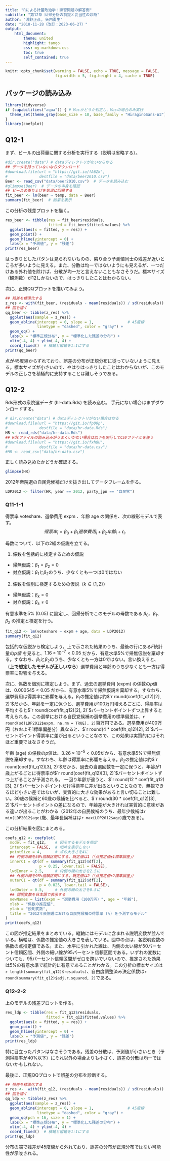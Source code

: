 ```yaml
---
title: "Rによる計量政治学：練習問題の解答例"
subtitle: "第12章 回帰分析の前提と妥当性の診断"
author: "浅野正彦, 矢内勇生"
date: "2018-11-28（改訂：2023-06-27）"
output:
    html_document:
        theme: united
        highlight: tango
        css: my-markdown.css
        toc: true
        self_contained: true
---
```


```r
knitr::opts_chunk$set(warning = FALSE, echo = TRUE, message = FALSE,
                      fig.width = 5, fig.height = 4, cache = TRUE)
```

## パッケージの読み込み

```r
library(tidyverse)
if (capabilities("aqua")) { # Macかどうか判定し、Macの場合のみ実行
  theme_set(theme_gray(base_size = 10, base_family = "HiraginoSans-W3"))
}
library(coefplot)
```


## Q12-1

まず、ビールの出荷量に関する分析を実行する（説明は省略する）。
```r
#dir.create("data") # dataディレクトリがないなら作る
## データを持っていないならダウンロード
#download.file(url = "https://git.io/fA6Zk",
#              destfile = "data/beer2010.csv")
Beer <- read_csv("data/beer2010.csv")  # データを読み込む
#glimpse(Beer)  # データの中身を確認
## ビールの売り上げを気温に回帰する
fit_beer <- lm(beer ~ temp, data = Beer)
summary(fit_beer)  # 結果を表示
```

この分析の残差プロットを描く。
```r
res_beer <- tibble(res = fit_beer$residuals,
                   fitted = fit_beer$fitted.values) %>% 
  ggplot(aes(x = fitted, y = res)) +
  geom_point() +
  geom_hline(yintercept = 0) +
  labs(x = "予測値", y = "残差")
print(res_beer)
```

はっきりとしたパタンは見られないものの、隣り合う予測値同士の残差が近いところが多いように見える。また、分散は均一ではないようにも見えるが、一つだけある外れ値を除けば、分散が均一だと言えないこともなさそうだ。標本サイズ（観測数）が12しかないので、はっきりしたことはわからない。

次に、正規QQプロットを描いてみよう。
```r
## 残差を標準化する
z_res <- with(fit_beer, (residuals - mean(residuals)) / sd(residuals))
## 図を描く
qq_beer <- tibble(z_res) %>% 
  ggplot(aes(sample = z_res)) +
  geom_abline(intercept = 0, slope = 1,               # 45度線
              linetype = "dashed", color = "gray") +
  geom_qq() +
  labs(x = "標準正規分布", y = "標準化した残差の分布") +
  xlim(-4, 4) + ylim(-4, 4) +
  coord_fixed()  # 横軸と縦軸を1:1にする
print(qq_beer)
```

点が45度線からずれており、誤差の分布が正規分布に従っていないように見える。標本サイズが小さいので、やはりはっきりしたことはわからないが、このモデルの正しさを積極的に支持することは難しそうである。

## Q12-2

Rds形式の衆院選データ (hr-data.Rds) を読み込む。
手元にない場合はまずダウンロードする。
```r
# dir.create("data") # dataディレクトリがない場合は作る
#download.file(url = "https://git.io/fp00p",
#              destfile = "data/hr-data.Rds")
HR <- read_rds("data/hr-data.Rds")
## Rdsファイルの読み込みがうまくいかない場合は以下を実行してCSVファイルを使う
#download.file(url = "https://git.io/fxhQU",
#              destfile = "data/hr-data.csv")
#HR <- read_csv("data/hr-data.csv")
```

正しく読み込めたかどうか確認する。
```r
glimpse(HR)
```

2012年衆院選の自民党候補だけを抜き出してデータフレームを作る。
```r
LDP2012 <- filter(HR, year == 2012, party_jpn == "自民党")
```


### Q11-1-1

得票率 voteshare、選挙費用 expm 、年齢 age の関係を、次の線形モデルで表す。
$$得票率_i = \beta_0 + \beta_1 選挙費用_i + \beta_2 年齢_i + \epsilon_i.$$

母数について、以下の2組の仮説を立てる。

1. 係数を包括的に検定するための仮説
  - 帰無仮説：$\beta_1 = \beta_2 = 0$
  - 対立仮説：$\beta_1$と$\beta_2$のうち、少なくとも一つは0ではない
2. 係数を個別に検定するための仮説（$k \in \{1, 2\}$）
  - 帰無仮説：$\beta_k = 0$
  - 対立仮説：$\beta_k \neq 0$

有意水準を5% (0.05) に設定し、回帰分析でこのモデルの母数である $\beta_0$、$\beta_1$、$\beta_2$ の推定と検定を行う。
```r
fit_q12 <- lm(voteshare ~ expm + age, data = LDP2012)
summary(fit_q12)
```

包括的な仮説から検定しよう。上で示された結果のうち、最後の行にある$F$統計量の$p値$ を見ると、$1.16 \times 10^{-7} < 0.05$ だから、有意水準5\%で帰無仮説を棄却する。すなわち、$\beta_1$と$\beta_2$のうち、少なくとも一方は0ではない。言い換えると、（**上で想定したモデルが正しいなら**）選挙費用と年齢のうち少なくとも一方は得票率に影響を与える。

次に、係数を個別に検定しよう。まず、過去の選挙費用 (expm) の係数の$p$値は、$0.000545 < 0.05$ だから、有意水準5\%で帰無仮説を棄却する。すなわち、選挙費用は得票率に影響を与える。$\beta_1$の推定値は約$`r round(coef(fit_q12)[2], 2)`$だから、年齢を一定に保つと、選挙費用が100万円増えるごとに、得票率は平均すると$`r round(coef(fit_q12)[2], 2)`$パーセントポイントずつ上昇すると考えられる。この選挙における自民党候補の選挙費用の標準偏差は、`r round(sd(LDP2012$expm, na.rm = TRUE), 2)`百万円である。選挙費用が400万円（おおよそ1標準偏差分）異なると、$`r round(4 * coef(fit_q12)[2], 2)`$パーセントポイント得票率に差が出るということなので、この効果は実質的にはそれほど重要ではなさそうだ。

年齢 (age) の係数の$p$値は、$3.26 \times 10^{-5} < 0.05$だから、有意水準5%で帰無仮説を棄却する。すなわち、年齢は得票率に影響を与える。$\beta_2$の推定値は約$`r round(coef(fit_q12)[3], 2)`$だから、過去の当選回数を一定に保つと、年齢が1歳上がるごとに得票率が$`r round(coef(fit_q12)[3], 2)`$パーセントポイントずつ上がることが予測される。
一回り年齢が違うと、$`r round(12 * coef(fit_q12)[3], 2)`$パーセントポイントだけ得票率に差が出るということなので、無視できるほど小さい差ではないが、実質的に大きな効果があると言い切ることは難しい。30歳の候補と60歳の候補を比べると、$`r round(30 * coef(fit_q12)[3], 2)`$パーセントポイントの差になるので、年齢差が大きければ実質的に意味がある違いが出ることがわかる（2012年の自民候補のうち、最年少候補は`r min(LDP2012$age)`歳、最年長候補はは`r max(LDP2012$age)`歳である）。

この分析結果を図にまとめる。
```r
coefs_q12 <- coefplot(
  model = fit_q12,    # 図示するモデルを指定
  intercept = FALSE,  # 切片を表示しない
  pointSize = 4,      # 点の大きさを4に
  ## 内側の線を50%信頼区間にする。既定値は1（「点推定値±1標準誤差」）
  innerCI = qt(df = summary(fit_q12)$df[2],
               p = 0.25, lower.tail = FALSE),
  lwdInner = 2.5,     # 内側の線の太さを2.5に
  ## 外側の線を95%信頼区間にする。既定値は2（「点推定値±2標準誤差」）
  outerCI = qt(df = summary(fit_q12)$df[2],
               p = 0.025, lower.tail = FALSE),
  lwdOuter = 0.5,     # 外側の線の太さを0.5に
  ## 説明変数を日本語で表示する
  newNames = list(expm = "選挙費用（100万円）", age = "年齢"),
  xlab = "係数の推定値",
  ylab = "説明変数",
  title = "2012年衆院選における自民党候補の得票率 (%) を予測するモデル"
)
print(coefs_q12)
```

この図が推定結果をまとめている。縦軸にはモデルに含まれる説明変数が並んでいる。横軸は、係数の推定値の大きさを表している。図中の点は、各説明変数の係数の点推定値である。また、水平に引かれた線は、内側の太い線が50パーセント信頼区間、外側の細い線が95パーセント信頼区間である。いずれの変数についても、95パーセント信頼区間がゼロを跨いでいないので、推定された効果は5%の有意水準で統計的に有意であることがわかる。この分析の標本サイズは`r length(summary(fit_q12)$residuals)`、自由度調整済み決定係数は`r round(summary(fit_q12)$adj.r.squared, 2)`である。

### Q12-2-2

上のモデルの残差プロットを作る。
```r
res_ldp <- tibble(res = fit_q12$residuals,
                  fitted = fit_q12$fitted.values) %>% 
  ggplot(aes(x = fitted, y = res)) +
  geom_point() +
  geom_hline(yintercept = 0) +
  labs(x = "予測値", y = "残差")
print(res_ldp)
```

特に目立ったパタンはなさそうである。残差の分散は、予測値が小さいとき（予測得票率が40%以下）にそれ以外の場合よりも小さく、誤差の分散は均一ではないかもしれない。

最後に、正規QQプロットで誤差の分布を診断する。
```r
## 残差を標準化する
z_res <-  with(fit_q12, (residuals - mean(residuals)) / sd(residuals))
## 図を描く
qq_ldp <- tibble(z_res) %>% 
  ggplot(aes(sample = z_res)) +
  geom_abline(intercept = 0, slope = 1,               # 45度線
              linetype = "dashed", color = "gray") +
  geom_qq(pch = 16, size = 1) +
  labs(x = "標準正規分布", y = "標準化した残差の分布") +
  xlim(-4, 4) + ylim(-4, 4) +
  coord_fixed()  # 横軸と縦軸を1:1にする
print(qq_ldp)
```

分布の端で残差が45度線から外れており、誤差の分布が正規分布ではない可能性が示唆される。
